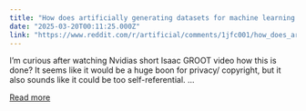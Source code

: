 ```yaml
---
title: "How does artificially generating datasets for machine learning not become incestuous/ create feedback loops?"
date: "2025-03-20T00:11:25.000Z"
link: "https://www.reddit.com/r/artificial/comments/1jfc001/how_does_artificially_generating_datasets_for/"
---
```


I’m curious after watching Nvidias short Isaac GROOT video how this is done? It seems like it would be a huge boon for privacy/ copyright, but it also sounds like it could be too self-referential. 
  ...

[Read more](https://www.reddit.com/r/artificial/comments/1jfc001/how_does_artificially_generating_datasets_for/)
